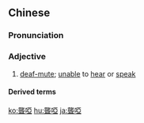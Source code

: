 ==Chinese==
{{zh-forms|s=聋哑}}

===Pronunciation===
{{zh-pron
|m=lóngyǎ
|h=pfs=lûng-á
|cat=a
}}

===Adjective===
{{zh-adj}}

# {{lb|zh|attributive}} [[deaf-mute]]; [[unable]] to [[hear]] or [[speak]]

====Derived terms====
{{zh-der|聾啞學校|聾啞人|聾啞症}}

[[ko:聾啞]]
[[hu:聾啞]]
[[ja:聾啞]]